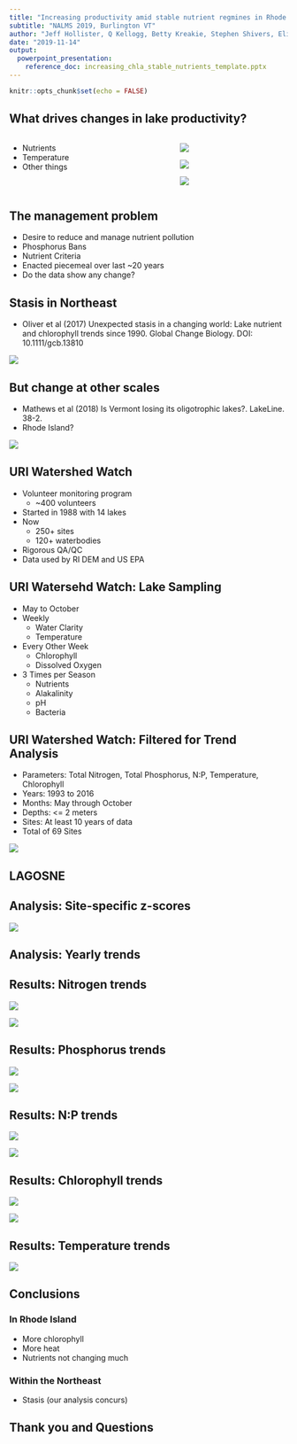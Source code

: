 ```yaml
---
title: "Increasing productivity amid stable nutrient regmines in Rhode Island Lakes and Reservoirs"
subtitle: "NALMS 2019, Burlington VT"
author: "Jeff Hollister, Q Kellogg, Betty Kreakie, Stephen Shivers, Elizabeth Herron, Linda Green, Bryan Milstead, and Art Gold"
date: "2019-11-14"
output:  
  powerpoint_presentation:
    reference_doc: increasing_chla_stable_nutrients_template.pptx
---
```


```r
knitr::opts_chunk$set(echo = FALSE)
```


## What drives changes in lake productivity?
::::::::::::::{.columns}
:::{.column}
- Nutrients
- Temperature
- Other things
:::
:::{.column}

![](figures/es-2016-02575v_0006.jpeg)

![](figures/tn_tp_chla_plot.jpg)

![](figures/temp_chla_plot.jpg)
:::
::::::::::::::

## The management problem

- Desire to reduce and manage nutrient pollution
- Phosphorus Bans
- Nutrient Criteria
- Enacted piecemeal over last ~20 years
- Do the data show any change?

## Stasis in Northeast

- Oliver et al (2017) Unexpected stasis in a changing world: Lake nutrient and
chlorophyll trends since 1990. Global Change Biology. DOI: 10.1111/gcb.13810

![](figures/10.1111-gcb.13810Figure138100001.jpg)

## But change at other scales

- Mathews et al (2018) Is Vermont losing its oligotrophic lakes?. LakeLine. 38-2.
- Rhode Island?

![](figures/mathews_vt_olgio_lakeline_fig2.jpg)

## URI Watershed Watch

- Volunteer monitoring program
  - ~400 volunteers
- Started in 1988 with 14 lakes
- Now
  - 250+ sites
  - 120+ waterbodies
- Rigorous QA/QC
- Data used by RI DEM and US EPA

## URI Watersehd Watch: Lake Sampling

- May to October
- Weekly
  - Water Clarity
  - Temperature
- Every Other Week
  - Chlorophyll
  - Dissolved Oxygen
- 3 Times per Season
  - Nutrients
  - Alakalinity
  - pH
  - Bacteria
  
## URI Watershed Watch: Filtered for Trend Analysis

- Parameters: Total Nitrogen, Total Phosphorus, N:P, Temperature, Chlorophyll
- Years: 1993 to 2016
- Months: May through October
- Depths: <= 2 meters
- Sites: At least 10 years of data
- Total of 69 Sites

![](figures/ww_map.jpg)

## LAGOSNE

## Analysis: Site-specific z-scores

![](figures/z-score_schematic.jpg)

## Analysis: Yearly trends

## Results: Nitrogen trends

![](figures/ww_tn_trends.jpg)

![](figures/lagos_tn_trends.jpg)

## Results: Phosphorus trends

![](figures/ww_tp_trends.jpg)

![](figures/lagos_tp_trends.jpg)

## Results: N:P trends

![](figures/ww_np_trends.jpg)

![](figures/lagos_np_trends.jpg)

## Results: Chlorophyll trends

![](figures/ww_chla_trends.jpg)

![](figures/lagos_chla_trends.jpg)

## Results: Temperature trends

![](figures/ww_temp_trends.jpg)

## Conclusions

### In Rhode Island
- More chlorophyll
- More heat
- Nutrients not changing much

### Within the Northeast
- Stasis (our analysis concurs)

## Thank you and Questions